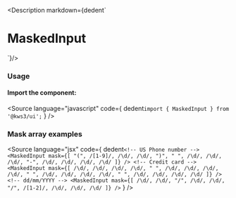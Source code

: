 
<Version />

<Description markdown={dedent`
# MaskedInput
`}/>

<Meta of={Stories} />
<Canvas of={Stories.Main} />
<Controls />

### Usage
#### Import the component:
<Source
  language="javascript"
  code={
    dedent`import { MaskedInput } from '@kws3/ui';`
  }
/>

### Mask array examples
<Source
  language="jsx"
  code={
    dedent`
    <!-- US Phone number -->
    <MaskedInput
      mask={[
        "(", /[1-9]/, /\d/, /\d/, ")", " ",
        /\d/, /\d/, /\d/, "-",
        /\d/, /\d/, /\d/, /\d/
      ]}
    />
    <!-- Credit card -->
    <MaskedInput
      mask={[
        /\d/, /\d/, /\d/, /\d/, " ",
        /\d/, /\d/, /\d/, /\d/, " ",
        /\d/, /\d/, /\d/, /\d/, " ",
        /\d/, /\d/, /\d/, /\d/
      ]}
    />
    <!-- dd/mm/YYYY -->
    <MaskedInput
      mask={[
        /\d/, /\d/, "/",
        /\d/, /\d/, "/",
        /[1-2]/, /\d/, /\d/, /\d/
      ]}
    />
    `
  }
/>
